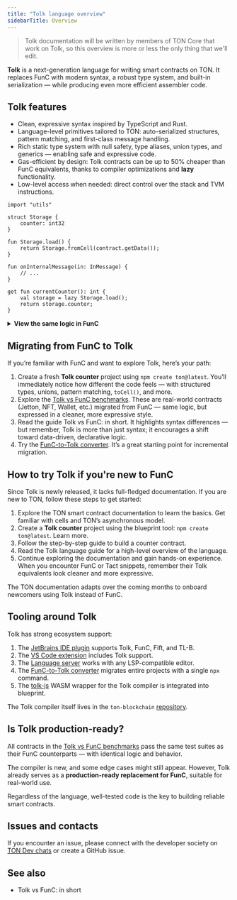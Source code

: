 ```yaml
---
title: "Tolk language overview"
sidebarTitle: Overview
---
```


> Tolk documentation will be written by members of TON Core that work on Tolk, so this overview is more or less the only thing that we'll edit.

**Tolk** is a next-generation language for writing smart contracts on TON. It replaces FunC with modern syntax, a robust type system, and built-in serialization — while producing even more efficient assembler code.

## Tolk features

* Clean, expressive syntax inspired by TypeScript and Rust.
* Language-level primitives tailored to TON: auto-serialized structures, pattern matching, and first-class message handling.
* Rich static type system with null safety, type aliases, union types, and generics — enabling safe and expressive code.
* Gas-efficient by design: Tolk contracts can be up to 50% cheaper than FunC equivalents, thanks to compiler optimizations and **lazy** functionality.
* Low-level access when needed: direct control over the stack and TVM instructions.


```tolk
import "utils"

struct Storage {
    counter: int32
}

fun Storage.load() {
    return Storage.fromCell(contract.getData());
}

fun onInternalMessage(in: InMessage) {
    // ...
}

get fun currentCounter(): int {
    val storage = lazy Storage.load();
    return storage.counter;
}
```

<details>
  <summary><b>View the same logic in FunC</b></summary>

  ```func
  #include "utils.fc";

  global int ctx_counter;

  int load_data() impure {
    slice cs = get_data().begin_parse();
    ctx_counter = cs~load_uint(32);
  }

  () recv_internal(int msg_value, cell msg_full, slice msg_body) impure {
    slice cs = msg_full.begin_parse();
    int flags = cs.load_uint(4);
    if (flags & 1) {
      return ();
    }
    ...
  }

  int currentCounter() method_id {
    load_data(); ;; fills global variables
    return ctx_counter;
  }
  ```
</details>

## Migrating from FunC to Tolk

If you’re familiar with FunC and want to explore Tolk, here’s your path:
1. Create a fresh **Tolk counter** project using `npm create ton@latest`. You’ll immediately notice how different the code feels — with structured types, unions, pattern matching, `toCell()`, and more.
2. Explore the [Tolk vs FunC benchmarks](https://github.com/ton-blockchain/tolk-bench). These are real-world contracts (Jetton, NFT, Wallet, etc.) migrated from FunC — same logic, but expressed in a cleaner, more expressive style.
3. Read the guide Tolk vs FunC: in short. It highlights syntax differences — but remember, Tolk is more than just syntax; it encourages a shift toward data-driven, declarative logic.
4. Try the [FunC-to-Tolk converter](https://github.com/ton-blockchain/convert-func-to-tolk). It’s a great starting point for incremental migration.

## How to try Tolk if you're new to FunC

Since Tolk is newly released, it lacks full-fledged documentation.
If you are new to TON, follow these steps to get started:

1. Explore the TON smart contract documentation to learn the basics. Get familiar with cells and TON’s asynchronous model.
2. Create a **Tolk counter**  project using the blueprint tool: `npm create ton@latest`. Learn more.
3. Follow the step-by-step guide to build a counter contract.
4. Read the Tolk language guide for a high-level overview of the language.
5. Continue exploring the documentation and gain hands-on experience. When you encounter FunC or Tact snippets, remember their Tolk equivalents look cleaner and more expressive.

The TON documentation adapts over the coming months to onboard newcomers using Tolk instead of FunC.

## Tooling around Tolk

Tolk has strong ecosystem support:

1. The [JetBrains IDE plugin](https://github.com/ton-blockchain/intellij-ton) supports Tolk, FunC, Fift, and TL-B.
2. The [VS Code extension](https://github.com/ton-blockchain/ton-language-server) includes Tolk support.
3. The [Language server](https://github.com/ton-blockchain/ton-language-server) works with any LSP-compatible editor.
4. The [FunC-to-Tolk converter](https://github.com/ton-blockchain/convert-func-to-tolk) migrates entire projects with a single `npx` command.
5. The [tolk-js](https://github.com/ton-blockchain/tolk-js) WASM wrapper for the Tolk compiler is integrated into blueprint.

The Tolk compiler itself lives in the `ton-blockchain` [repository](https://github.com/ton-blockchain/ton).

## Is Tolk production-ready?

All contracts in the [Tolk vs FunC benchmarks](https://github.com/ton-blockchain/tolk-bench) pass the same test suites as their FunC counterparts — with identical logic and behavior.

The compiler is new, and some edge cases might still appear. However, Tolk already serves as a **production-ready replacement for FunC**, suitable for real-world use.

Regardless of the language, well-tested code is the key to building reliable smart contracts.

## Issues and contacts

If you encounter an issue, please connect with the developer society on [TON Dev chats](https://t.me/addlist/1r5Vcb8eljk5Yzcy) or create a GitHub issue.

## See also

- Tolk vs FunC: in short
